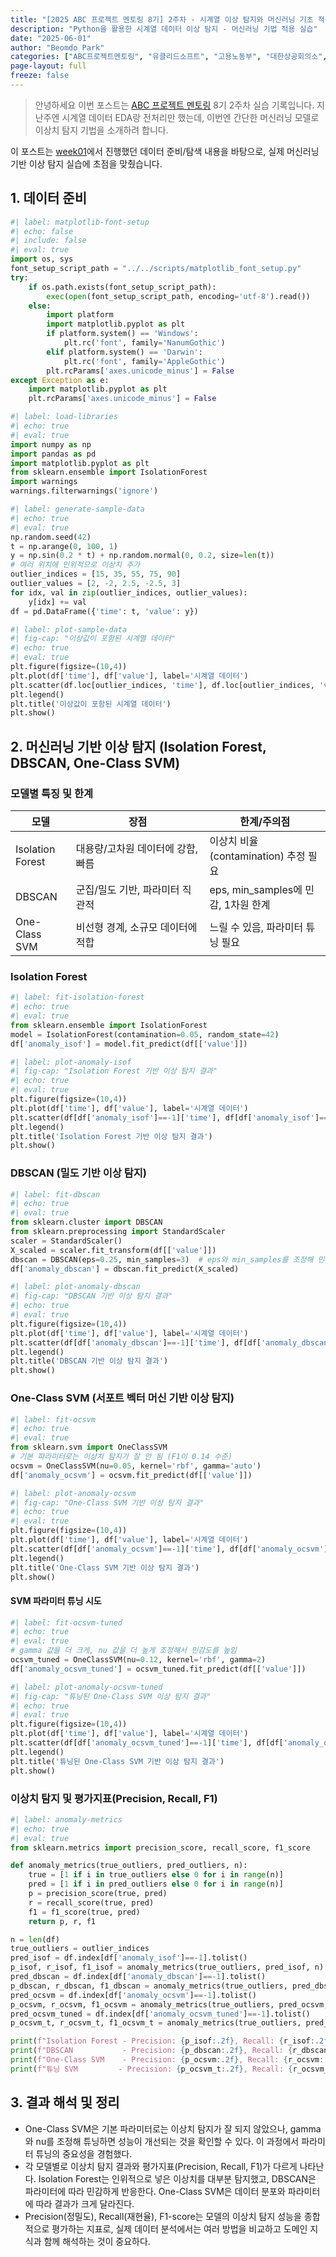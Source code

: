 ```yaml
---
title: "[2025 ABC 프로젝트 멘토링 8기] 2주차 - 시계열 이상 탐지와 머신러닝 기초 적용"
description: "Python을 활용한 시계열 데이터 이상 탐지 - 머신러닝 기법 적용 실습"
date: "2025-06-01"
author: "Beomdo Park"
categories: ["ABC프로젝트멘토링", "유클리드소프트", "고용노동부", "대한상공회의소", "미래내일일경험사업"]
page-layout: full
freeze: false
---
```


> 안녕하세요 이번 포스트는 [ABC 프로젝트 멘토링](https://abcbootcamp.kr/abc_mentor/) 8기 2주차 실습 기록입니다.
지난주엔 시계열 데이터 EDA랑 전처리만 했는데, 이번엔 간단한 머신러닝 모델로 이상치 탐지 기법을 소개하려 합니다.  

::: {.callout-tip title=""}
이 포스트는 [week01](https://beomdo-park.github.io/posts/ABC_week01_data%20analysis/)에서 진행했던 데이터 준비/탐색 내용을 바탕으로, 실제 머신러닝 기반 이상 탐지 실습에 초점을 맞췄습니다.
:::

## 1. 데이터 준비

```python
#| label: matplotlib-font-setup
#| echo: false
#| include: false
#| eval: true
import os, sys
font_setup_script_path = "../../scripts/matplotlib_font_setup.py"
try:
    if os.path.exists(font_setup_script_path):
        exec(open(font_setup_script_path, encoding='utf-8').read())
    else:
        import platform
        import matplotlib.pyplot as plt
        if platform.system() == 'Windows':
            plt.rc('font', family='NanumGothic')
        elif platform.system() == 'Darwin':
            plt.rc('font', family='AppleGothic')
        plt.rcParams['axes.unicode_minus'] = False
except Exception as e:
    import matplotlib.pyplot as plt
    plt.rcParams['axes.unicode_minus'] = False
```

```python
#| label: load-libraries
#| echo: true
#| eval: true
import numpy as np
import pandas as pd
import matplotlib.pyplot as plt
from sklearn.ensemble import IsolationForest
import warnings
warnings.filterwarnings('ignore')
```

```python
#| label: generate-sample-data
#| echo: true
#| eval: true
np.random.seed(42)
t = np.arange(0, 100, 1)
y = np.sin(0.2 * t) + np.random.normal(0, 0.2, size=len(t))
# 여러 위치에 인위적으로 이상치 추가
outlier_indices = [15, 35, 55, 75, 90]
outlier_values = [2, -2, 2.5, -2.5, 3]
for idx, val in zip(outlier_indices, outlier_values):
    y[idx] += val
df = pd.DataFrame({'time': t, 'value': y})
```

```python
#| label: plot-sample-data
#| fig-cap: "이상값이 포함된 시계열 데이터"
#| echo: true
#| eval: true
plt.figure(figsize=(10,4))
plt.plot(df['time'], df['value'], label='시계열 데이터')
plt.scatter(df.loc[outlier_indices, 'time'], df.loc[outlier_indices, 'value'], color='red', label='부여한 이상값')
plt.legend()
plt.title('이상값이 포함된 시계열 데이터')
plt.show()
```

## 2. 머신러닝 기반 이상 탐지 (Isolation Forest, DBSCAN, One-Class SVM)

### 모델별 특징 및 한계

| 모델              | 장점                                      | 한계/주의점                          |
|-------------------|------------------------------------------|--------------------------------------|
| Isolation Forest  | 대용량/고차원 데이터에 강함, 빠름         | 이상치 비율(contamination) 추정 필요  |
| DBSCAN            | 군집/밀도 기반, 파라미터 직관적           | eps, min_samples에 민감, 1차원 한계   |
| One-Class SVM     | 비선형 경계, 소규모 데이터에 적합         | 느릴 수 있음, 파라미터 튜닝 필요      |

### Isolation Forest
```python
#| label: fit-isolation-forest
#| echo: true
#| eval: true
from sklearn.ensemble import IsolationForest
model = IsolationForest(contamination=0.05, random_state=42)
df['anomaly_isof'] = model.fit_predict(df[['value']])
```

```python
#| label: plot-anomaly-isof
#| fig-cap: "Isolation Forest 기반 이상 탐지 결과"
#| echo: true
#| eval: true
plt.figure(figsize=(10,4))
plt.plot(df['time'], df['value'], label='시계열 데이터')
plt.scatter(df[df['anomaly_isof']==-1]['time'], df[df['anomaly_isof']==-1]['value'], color='red', label='탐지된 이상값')
plt.legend()
plt.title('Isolation Forest 기반 이상 탐지 결과')
plt.show()
```

### DBSCAN (밀도 기반 이상 탐지)
```python
#| label: fit-dbscan
#| echo: true
#| eval: true
from sklearn.cluster import DBSCAN
from sklearn.preprocessing import StandardScaler
scaler = StandardScaler()
X_scaled = scaler.fit_transform(df[['value']])
dbscan = DBSCAN(eps=0.25, min_samples=3)  # eps와 min_samples를 조정해 민감도 조정
df['anomaly_dbscan'] = dbscan.fit_predict(X_scaled)
```

```python
#| label: plot-anomaly-dbscan
#| fig-cap: "DBSCAN 기반 이상 탐지 결과"
#| echo: true
#| eval: true
plt.figure(figsize=(10,4))
plt.plot(df['time'], df['value'], label='시계열 데이터')
plt.scatter(df[df['anomaly_dbscan']==-1]['time'], df[df['anomaly_dbscan']==-1]['value'], color='orange', label='탐지된 이상값(DBSCAN)')
plt.legend()
plt.title('DBSCAN 기반 이상 탐지 결과')
plt.show()
```

### One-Class SVM (서포트 벡터 머신 기반 이상 탐지)
```python
#| label: fit-ocsvm
#| echo: true
#| eval: true
from sklearn.svm import OneClassSVM
# 기본 파라미터로는 이상치 탐지가 잘 안 됨 (F1이 0.14 수준)
ocsvm = OneClassSVM(nu=0.05, kernel='rbf', gamma='auto')
df['anomaly_ocsvm'] = ocsvm.fit_predict(df[['value']])
```

```python
#| label: plot-anomaly-ocsvm
#| fig-cap: "One-Class SVM 기반 이상 탐지 결과"
#| echo: true
#| eval: true
plt.figure(figsize=(10,4))
plt.plot(df['time'], df['value'], label='시계열 데이터')
plt.scatter(df[df['anomaly_ocsvm']==-1]['time'], df[df['anomaly_ocsvm']==-1]['value'], color='purple', label='탐지된 이상값(OCSVM)')
plt.legend()
plt.title('One-Class SVM 기반 이상 탐지 결과')
plt.show()
```

#### SVM 파라미터 튜닝 시도

```python
#| label: fit-ocsvm-tuned
#| echo: true
#| eval: true
# gamma 값을 더 크게, nu 값을 더 높게 조정해서 민감도를 높임
ocsvm_tuned = OneClassSVM(nu=0.12, kernel='rbf', gamma=2)
df['anomaly_ocsvm_tuned'] = ocsvm_tuned.fit_predict(df[['value']])
```

```python
#| label: plot-anomaly-ocsvm-tuned
#| fig-cap: "튜닝된 One-Class SVM 이상 탐지 결과"
#| echo: true
#| eval: true
plt.figure(figsize=(10,4))
plt.plot(df['time'], df['value'], label='시계열 데이터')
plt.scatter(df[df['anomaly_ocsvm_tuned']==-1]['time'], df[df['anomaly_ocsvm_tuned']==-1]['value'], color='blue', label='탐지된 이상값(튜닝 SVM)')
plt.legend()
plt.title('튜닝된 One-Class SVM 기반 이상 탐지 결과')
plt.show()
```

### 이상치 탐지 및 평가지표(Precision, Recall, F1)

```python
#| label: anomaly-metrics
#| echo: true
#| eval: true
from sklearn.metrics import precision_score, recall_score, f1_score

def anomaly_metrics(true_outliers, pred_outliers, n):
    true = [1 if i in true_outliers else 0 for i in range(n)]
    pred = [1 if i in pred_outliers else 0 for i in range(n)]
    p = precision_score(true, pred)
    r = recall_score(true, pred)
    f1 = f1_score(true, pred)
    return p, r, f1

n = len(df)
true_outliers = outlier_indices
pred_isof = df.index[df['anomaly_isof']==-1].tolist()
p_isof, r_isof, f1_isof = anomaly_metrics(true_outliers, pred_isof, n)
pred_dbscan = df.index[df['anomaly_dbscan']==-1].tolist()
p_dbscan, r_dbscan, f1_dbscan = anomaly_metrics(true_outliers, pred_dbscan, n)
pred_ocsvm = df.index[df['anomaly_ocsvm']==-1].tolist()
p_ocsvm, r_ocsvm, f1_ocsvm = anomaly_metrics(true_outliers, pred_ocsvm, n)
pred_ocsvm_tuned = df.index[df['anomaly_ocsvm_tuned']==-1].tolist()
p_ocsvm_t, r_ocsvm_t, f1_ocsvm_t = anomaly_metrics(true_outliers, pred_ocsvm_tuned, n)

print(f"Isolation Forest - Precision: {p_isof:.2f}, Recall: {r_isof:.2f}, F1: {f1_isof:.2f}")
print(f"DBSCAN           - Precision: {p_dbscan:.2f}, Recall: {r_dbscan:.2f}, F1: {f1_dbscan:.2f}")
print(f"One-Class SVM    - Precision: {p_ocsvm:.2f}, Recall: {r_ocsvm:.2f}, F1: {f1_ocsvm:.2f}")
print(f"튜닝 SVM         - Precision: {p_ocsvm_t:.2f}, Recall: {r_ocsvm_t:.2f}, F1: {f1_ocsvm_t:.2f}")
```

## 3. 결과 해석 및 정리

- One-Class SVM은 기본 파라미터로는 이상치 탐지가 잘 되지 않았으나, gamma와 nu를 조정해 튜닝하면 성능이 개선되는 것을 확인할 수 있다. 이 과정에서 파라미터 튜닝의 중요성을 경험했다.
- 각 모델별로 이상치 탐지 결과와 평가지표(Precision, Recall, F1)가 다르게 나타난다. Isolation Forest는 인위적으로 넣은 이상치를 대부분 탐지했고, DBSCAN은 파라미터에 따라 민감하게 반응한다. One-Class SVM은 데이터 분포와 파라미터에 따라 결과가 크게 달라진다.
- Precision(정밀도), Recall(재현율), F1-score는 모델의 이상치 탐지 성능을 종합적으로 평가하는 지표로, 실제 데이터 분석에서는 여러 방법을 비교하고 도메인 지식과 함께 해석하는 것이 중요하다.